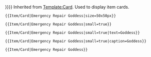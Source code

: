 <noinclude>{{AssetTemplateList}}</noinclude><includeonly>{{Card|{{{1|}}}|type=Item|text={{{text|}}}|link={{{link|true}}}|caption={{{caption|}}}|size={{#if: {{{size|}}} | {{{size}}} | {{#if: {{{small|}}} | 80x80px }}}}}}</includeonly><noinclude>
Inherited from [[Template:Card]]. Used to display item cards.

<pre>{{Item/Card|Emergency Repair Goddess|size=50x50px}}</pre>
{{Item/Card|Emergency Repair Goddess|size=50x50px}}

<pre>{{Item/Card|Emergency Repair Goddess|small=true}}</pre>
{{Item/Card|Emergency Repair Goddess|small=true}}

<pre>{{Item/Card|Emergency Repair Goddess|small=true|text=Goddess}}</pre>
{{Item/Card|Emergency Repair Goddess|small=true|text=Goddess}}

<pre>{{Item/Card|Emergency Repair Goddess|small=true|caption=Goddess}}</pre>
{{Item/Card|Emergency Repair Goddess|small=true|caption=Goddess}}

<pre>{{Item/Card|Emergency Repair Goddess}}</pre>
{{Item/Card|Emergency Repair Goddess}}
</noinclude>